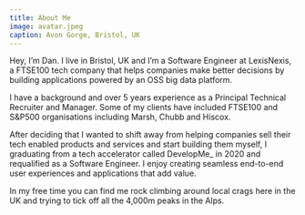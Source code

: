 ```yaml
---
title: About Me
image: avatar.jpeg
caption: Avon Gorge, Bristol, UK
---
```


Hey, I’m Dan. I live in Bristol, UK and I’m a Software Engineer at LexisNexis, a FTSE100 tech company that helps companies make better decisions by building applications powered by an OSS big data platform.

I have a background and over 5 years experience as a Principal Technical Recruiter and Manager. Some of my clients have included FTSE100 and S&amp;P500 organisations including Marsh, Chubb and Hiscox.

After deciding that I wanted to shift away from helping companies sell their tech enabled products and services and start building them myself, I graduating from a tech accelerator called DevelopMe\_ in 2020 and requalified as a Software Engineer. I enjoy creating seamless end-to-end user experiences and applications that add value.

In my free time you can find me rock climbing around local crags here in the UK and trying to tick off all the 4,000m peaks in the Alps.
